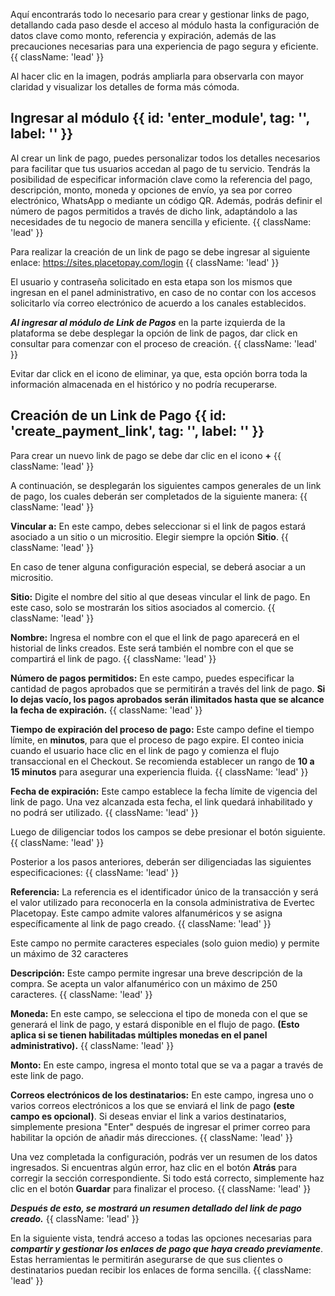 
<HeroPattern />

Aquí encontrarás todo lo necesario para crear y gestionar links de pago, detallando cada paso desde el acceso al módulo hasta la configuración de datos clave como monto, referencia y expiración, además de las precauciones necesarias para una experiencia de pago segura y eficiente.{{ className: 'lead' }}

<Note>Al hacer clic en la imagen, podrás ampliarla para observarla con mayor claridad y visualizar los detalles de forma más cómoda.</Note>

## Ingresar al módulo {{ id: 'enter_module', tag: '', label: '' }}

Al crear un link de pago, puedes personalizar todos los detalles necesarios para facilitar que tus usuarios accedan al pago de tu servicio. Tendrás la posibilidad de especificar información clave como la referencia del pago, descripción, monto, moneda y opciones de envío, ya sea por correo electrónico, WhatsApp o mediante un código QR. Además, podrás definir el número de pagos permitidos a través de dicho link, adaptándolo a las necesidades de tu negocio de manera sencilla y eficiente.   {{ className: 'lead' }} 

Para realizar la creación de un link de pago se debe ingresar al siguiente enlace: https://sites.placetopay.com/login   {{ className: 'lead' }}

<Note> El usuario y contraseña solicitado en esta etapa son los mismos que ingresan en el panel administrativo, en caso de no contar con los accesos solicitarlo vía correo electrónico de acuerdo a los canales establecidos.  </Note> 


<CenteredContainer>
  <ImageZoom
      src="/Login_inic.webp"
      alt="login example image"
      className="w-full h-auto shadow rounded-md my-0 transition-transform duration-300 ease-in-out cursor-pointer hover:scale-110 focus:scale-110" 
  />
</CenteredContainer>

***Al ingresar al módulo de Link de Pagos*** en la parte izquierda de la plataforma se debe desplegar la opción de link de pagos, dar click en consultar para comenzar con el proceso de creación. {{ className: 'lead' }}

<CenteredContainer>
    <ImageZoom
      src="/Enter_link.webp"
      alt="enter link example image"
      className="w-full h-auto shadow rounded-md my-0 transition-transform duration-300 ease-in-out cursor-pointer hover:scale-110 focus:scale-110" 
    />
</CenteredContainer>

<Note type="warning"> Evitar dar click en el icono de eliminar, ya que, esta opción borra toda la información almacenada en el histórico y no podría recuperarse. </Note> 

<CenteredContainer>
    <ImageZoom
      src="/Delete_link.webp"
      alt="link create example image"
      className="w-full h-auto shadow rounded-md my-0 transition-transform duration-300 ease-in-out cursor-pointer hover:scale-110 focus:scale-110" 
    />
</CenteredContainer>

## Creación de un Link de Pago {{ id: 'create_payment_link', tag: '', label: '' }}

Para crear un nuevo link de pago se debe dar clic en el icono **+** {{ className: 'lead' }}

<CenteredContainer>
    <ImageZoom
      src="/Create_link.webp" 
      alt="link create example image" 
      className="w-full h-auto shadow rounded-md my-0 transition-transform duration-300 ease-in-out cursor-pointer hover:scale-110 focus:scale-110" 
    />
</CenteredContainer>


A continuación, se desplegarán los siguientes campos generales de un link de pago, los cuales deberán ser completados de la siguiente manera: {{ className: 'lead' }}

**Vincular a:** En este campo, debes seleccionar si el link de pagos estará asociado a un sitio o un micrositio. Elegir siempre la opción **Sitio**. {{ className: 'lead' }}

<Note> En caso de tener alguna configuración especial, se deberá asociar a un micrositio. </Note> 

**Sitio:** Digite el nombre del sitio al que deseas vincular el link de pago. En este caso, solo se mostrarán los sitios asociados al comercio. {{ className: 'lead' }}

**Nombre:** Ingresa el nombre con el que el link de pago aparecerá en el historial de links creados. Este será también el nombre con el que se compartirá el link de pago. {{ className: 'lead' }}

**Número de pagos permitidos:** En este campo, puedes especificar la cantidad de pagos aprobados que se permitirán a través del link de pago. **Si lo dejas vacío, los pagos aprobados serán ilimitados hasta que se alcance la fecha de expiración.** {{ className: 'lead' }}

**Tiempo de expiración del proceso de pago:** Este campo define el tiempo límite, en **minutos**, para que el proceso de pago expire. El conteo inicia cuando el usuario hace clic en el link de pago y comienza el flujo transaccional en el Checkout. Se recomienda establecer un rango de **10 a 15 minutos** para asegurar una experiencia fluida. {{ className: 'lead' }}

**Fecha de expiración:** Este campo establece la fecha límite de vigencia del link de pago. Una vez alcanzada esta fecha, el link quedará inhabilitado y no podrá ser utilizado. {{ className: 'lead' }}

Luego de diligenciar todos los campos se debe presionar el botón siguiente. {{ className: 'lead' }}

<CenteredContainer>
    <ImageZoom
      src="/Create_link2.webp"
      alt="link create example image"
      className="w-full h-auto shadow rounded-md my-0 transition-transform duration-300 ease-in-out cursor-pointer hover:scale-110 focus:scale-110" 
    />
</CenteredContainer>

Posterior a los pasos anteriores, deberán ser diligenciadas las siguientes especificaciones: {{ className: 'lead' }}

<CenteredContainer>
    <ImageZoom
      src="/Create_link3.webp"
      alt="link create example image"
      className="w-full h-auto shadow rounded-md my-0 transition-transform duration-300 ease-in-out cursor-pointer hover:scale-110 focus:scale-110" 
    />
</CenteredContainer>

**Referencia:** La referencia es el identificador único de la transacción y será el valor utilizado para reconocerla en la consola administrativa de Evertec Placetopay. Este campo admite valores alfanuméricos y se asigna específicamente al link de pago creado. {{ className: 'lead' }}

<Note> Este campo no permite caracteres especiales (solo guion medio) y permite un máximo de 32 caracteres </Note>

**Descripción:** Este campo permite ingresar una breve descripción de la compra. Se acepta un valor alfanumérico con un máximo de 250 caracteres. {{ className: 'lead' }}

**Moneda:** En este campo, se selecciona el tipo de moneda con el que se generará el link de pago, y estará disponible en el flujo de pago. **(Esto aplica si se tienen habilitadas múltiples monedas en el panel administrativo).** {{ className: 'lead' }}

**Monto:** En este campo, ingresa el monto total que se va a pagar a través de este link de pago.

**Correos electrónicos de los destinatarios:** En este campo, ingresa uno o varios correos electrónicos a los que se enviará el link de pago **(este campo es opcional)**. Si deseas enviar el link a varios destinatarios, simplemente presiona "Enter" después de ingresar el primer correo para habilitar la opción de añadir más direcciones. {{ className: 'lead' }}
 
 <CenteredContainer>
    <ImageZoom
      src="/Create_link4.webp"
      alt="link create example image"
      className="w-full h-auto shadow rounded-md my-0 transition-transform duration-300 ease-in-out cursor-pointer hover:scale-110 focus:scale-110" 
    />
</CenteredContainer>

Una vez completada la configuración, podrás ver un resumen de los datos ingresados. Si encuentras algún error, haz clic en el botón **Atrás** para corregir la sección correspondiente. Si todo está correcto, simplemente haz clic en el botón **Guardar** para finalizar el proceso. {{ className: 'lead' }}
 
***Después de esto, se mostrará un resumen detallado del link de pago creado.*** {{ className: 'lead' }}

<CenteredContainer>
    <ImageZoom
      src="/Summary_link_create.webp"
      alt="summary link"
      className="w-full h-auto shadow rounded-md my-0 transition-transform duration-300 ease-in-out cursor-pointer hover:scale-110 focus:scale-110" 
    />
</CenteredContainer>

En la siguiente vista, tendrá acceso a todas las opciones necesarias para ***compartir y gestionar los enlaces de pago que haya creado previamente***. Estas herramientas le permitirán asegurarse de que sus clientes o destinatarios puedan recibir los enlaces de forma sencilla. {{ className: 'lead' }}

